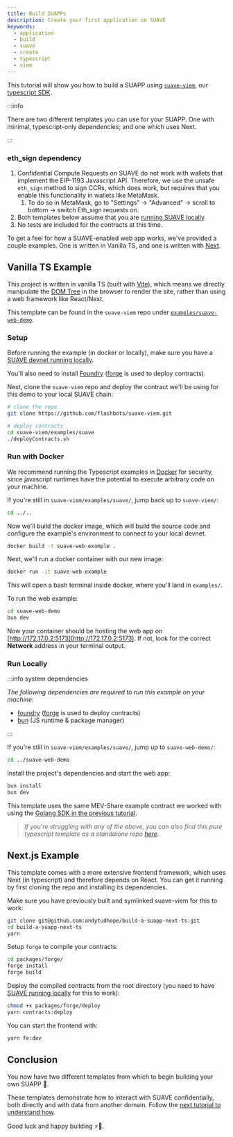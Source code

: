 ```yaml
---
title: Build SUAPPs
description: Create your first application on SUAVE
keywords:
  - application
  - build
  - suave
  - create
  - typescript
  - viem
---
```


This tutorial will show you how to build a SUAPP using [`suave-viem`](https://www.npmjs.com/package/@flashbots/suave-viem), our [typescript SDK](/resources/typescript-sdk).

:::info

There are two different templates you can use for your SUAPP. One with minimal, typescript-only dependencies; and one which uses Next.

:::

### eth_sign dependency

1. Confidential Compute Requests on SUAVE do not work with wallets that implement the EIP-1193 Javascript API. Therefore, we use the unsafe `eth_sign` method to sign CCRs, which does work, but requires that you enable this functionality in wallets like MetaMask.
    1. To do so in MetaMask, go to "Settings" -> "Advanced" -> scroll to bottom -> switch Eth_sign requests on.
2. Both templates below assume that you are [running SUAVE locally](/tutorials/run-suave).
3. No tests are included for the contracts at this time.

To get a feel for how a SUAVE-enabled web app works, we've provided a couple examples. One is written in Vanilla TS, and one is written with [Next](https://nextjs.org/docs).

## Vanilla TS Example

This project is written in vanilla TS (built with [Vite](https://v3.vitejs.dev/guide/)), which means we directly manipulate the [DOM Tree](https://developer.mozilla.org/en-US/docs/Web/API/Document) in the browser to render the site, rather than using a web framework like React/Next.

This template can be found in the `suave-viem` repo under [`examples/suave-web-demo`](https://github.com/flashbots/suave-viem/tree/main/examples/suave-web-demo).

### Setup

Before running the example (in docker or locally), make sure you have a [SUAVE devnet running locally](/tutorials/run-suave).

You'll also need to install [Foundry](https://book.getfoundry.sh/getting-started/installation) ([forge](https://github.com/foundry-rs/foundry/tree/master/crates/forge) is used to deploy contracts).

Next, clone the `suave-viem` repo and deploy the contract we'll be using for this demo to your local SUAVE chain:

```bash
# clone the repo
git clone https://github.com/flashbots/suave-viem.git

# deploy contracts
cd suave-viem/examples/suave
./deployContracts.sh
```

### Run with Docker

We recommend running the Typescript examples in [Docker](https://docs.docker.com/get-docker/) for security, since javascript runtimes have the potential to execute arbitrary code on your machine.

If you're still in `suave-viem/examples/suave/`, jump back up to `suave-viem/`:

```bash
cd ../..
```

Now we'll build the docker image, which will build the source code and configure the example's environment to connect to your local devnet.

```bash
docker build -t suave-web-example .
```

Next, we'll run a docker container with our new image:

```bash
docker run -it suave-web-example
```

This will open a bash terminal inside docker, where you'll land in `examples/`.

To run the web example:

```bash
cd suave-web-demo
bun dev
```

Now your container should be hosting the web app on [http://172.17.0.2:5173](http://172.17.0.2:5173). If not, look for the correct **Network** address in your terminal output.

### Run Locally

:::info system dependencies

*The following dependencies are required to run this example on your machine:*

- [foundry](https://book.getfoundry.sh/getting-started/installation) ([forge](https://github.com/foundry-rs/foundry/tree/master/crates/forge) is used to deploy contracts)
- [bun](https://bun.sh/) (JS runtime & package manager)

:::

If you're still in `suave-viem/examples/suave/`, jump up to `suave-web-demo/`:

```bash
cd ../suave-web-demo
```

Install the project's dependencies and start the web app:

```bash
bun install
bun dev
```

This template uses the same MEV-Share example contract we worked with using the [Golang SDK in the previous tutorial](/tutorials/send-transactions).

> _If you're struggling with any of the above, you can also find this pure typescript template as a standalone repo [here](https://github.com/andytudhope/build-a-suapp-ts)._


## Next.js Example

This template comes with a more extensive frontend framework, which uses Next (in typescript) and therefore depends on React. You can get it running by first cloning the repo and installing its dependencies. 

Make sure you have previously built and symlinked suave-viem for this to work:

```bash
git clone git@github.com:andytudhope/build-a-suapp-next-ts.git
cd build-a-suapp-next-ts
yarn
```

Setup `forge` to compile your contracts:

```bash
cd packages/forge/
forge install
forge build
```

Deploy the compiled contracts from the root directory (you need to have [SUAVE running locally](/tutorials/run-suave) for this to work):

```bash
chmod +x packages/forge/deploy
yarn contracts:deploy 
```

You can start the frontend with:

```bash
yarn fe:dev
```

## Conclusion

You now have two different templates from which to begin building your own SUAPP 💃.

These templates demonstrate how to interact with SUAVE confidentially, both directly and with data from another domain. Follow the [next tutorial to understand how](/tutorials/confidential-compute-requests).

Good luck and happy building ⚡🤖.